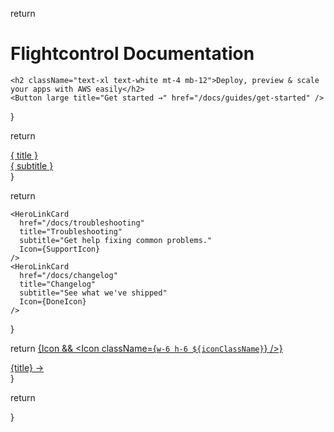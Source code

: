 
  return <div className="hero-gradient rounded-lg px-12 py-16 not-prose antialiased">
    <h1 className="text-4xl text-white font-bold">Flightcontrol Documentation</h1>

    <h2 className="text-xl text-white mt-4 mb-12">Deploy, preview & scale your apps with AWS easily</h2>
    <Button large title="Get started →" href="/docs/guides/get-started" />
  </div>
}

<Hero />

  return <a href={href} className="unstyled-link flex flex-row items-center gap-4 p-4 rounded-md hover:bg-gray-50 cursor-pointer transition not-prose">
      <div className="w-16 h-16 border border-fuchsia-100 p-3 text-fuchsia-700 rounded-md">
        <Icon />
      </div>
      <div className="flex flex-col col-span-3 gap-1 flex-grow">
        <div className="text-lg font-medium not-prose">{ title }</div>
        <div className="text-gray-500 no-underline">{ subtitle }</div>
      </div>
    </a>
}

  return <div className="grid grid-cols-1 sm:grid-cols-2 gap-4 prose max-w-full w-full">
    <HeroLinkCard
      href="/docs/guides/get-started/"
      title="Getting Started"
      subtitle="Learn the basics to get up and running."
      Icon={BookIcon}
    />
    <HeroLinkCard
      href="/docs/http-api"
      title="API Reference"
      subtitle="Check the available methods"
      Icon={PaperIcon}
    />

    <HeroLinkCard
      href="/docs/troubleshooting"
      title="Troubleshooting"
      subtitle="Get help fixing common problems."
      Icon={SupportIcon}
    />
    <HeroLinkCard
      href="/docs/changelog"
      title="Changelog"
      subtitle="See what we've shipped"
      Icon={DoneIcon}
    />
  </div>
}

<HeroLinkCards />

  return <a href={href} className="unstyled-link flex flex-row gap-4 items-center px-4 py-2 hover:opacity-80 transition">
      {Icon && <Icon className={`w-6 h-6 ${iconClassName}`} />}
      <div className="flex-grow">{title} →</div>
    </a>
}

  return <div className="grid grid-cols-1 sm:grid-cols-2">
    <div>
      <HeroExtraLink
          Icon={DiscordIcon}
          title="Join us on Discord"
          href="https://discord.gg/yY8rSPrD6q"
          iconClassName="text-[#5A64EA]"
        />
      <HeroExtraLink
          Icon={TwitterIcon}
          title="Follow us on Twitter"
          href="https://twitter.com/flightcontrolhq"
          iconClassName="text-[#1DA1F2]"
        />
      </div>
      <div>
        <HeroExtraLink
            title="Flightcontrol Dashboard"
            href="http://app.flightcontrol.dev/"
          />
      </div>
    </div>
}

<HeroExtraLinks />